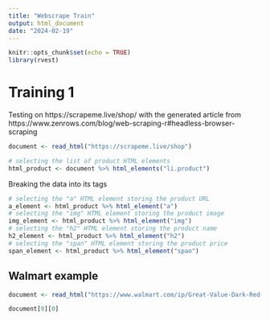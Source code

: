 ```yaml
---
title: "Webscrape Train"
output: html_document
date: "2024-02-19"
---
```


```r
knitr::opts_chunk$set(echo = TRUE)
library(rvest)
```

# Training 1
Testing on https://scrapeme.live/shop/ with the generated article from https://www.zenrows.com/blog/web-scraping-r#headless-browser-scraping

```r
document <- read_html("https://scrapeme.live/shop")

# selecting the list of product HTML elements 
html_product <- document %>% html_elements("li.product")
```

Breaking the data into its tags
```r
# selecting the "a" HTML element storing the product URL 
a_element <- html_product %>% html_element("a") 
# selecting the "img" HTML element storing the product image 
img_element <- html_product %>% html_element("img") 
# selecting the "h2" HTML element storing the product name 
h2_element <- html_product %>% html_element("h2") 
# selecting the "span" HTML element storing the product price 
span_element <- html_product %>% html_element("span")
```

## Walmart example

```r
document <- read_html("https://www.walmart.com/ip/Great-Value-Dark-Red-Kidney-Beans-15-5-oz/10534045?athbdg=L1100&from=/search")

document[0][0]
```





